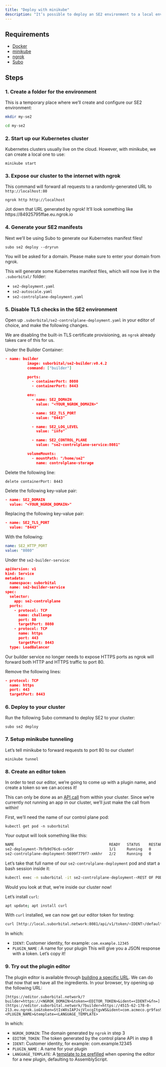 ```yaml
---
title: "Deploy with minikube"
description: "It’s possible to deploy an SE2 environment to a local environment using a local Kubernetes cluster."
---
```


## Requirements
- [Docker](https://www.docker.com/)
- [minikube](https://minikube.sigs.k8s.io/docs/start/)
- [ngrok](https://ngrok.com/download)
- [Subo](/quickstart#install-subo-the-se2-cli) 

## Steps
### 1. Create a folder for the environment
This is a temporary place where we’ll create and configure our SE2 environment:

```bash
mkdir my-se2

cd my-se2
```

### 2. Start up our Kubernetes cluster
Kubernetes clusters usually live on the cloud. However, with minikube, we can create a local one to use:
```
minikube start
```

### 3. Expose our cluster to the internet with ngrok
This command will forward all requests to a randomly-generated URL to `http://localhost:80`
```
ngrok http http://localhost
```

<Tip>
Jot down that URL generated by ngrok! It’ll look something like https://84925795ffae.eu.ngrok.io
</Tip>

### 4. Generate your SE2 manifests
Next we’ll be using Subo to generate our Kubernetes manifest files!
```
subo se2 deploy --dryrun
```

You will be asked for a domain. Please make sure to enter your domain from ngrok.

This will generate some Kubernetes manifest files, which will now live in the `.suborbital/` folder:
- `se2-deployment.yaml`
- `se2-autoscale.yaml`
- `se2-controlplane-deployment.yaml`

### 5. Disable TLS checks in the SE2 environment
Open up `.suborbital/se2-controlplane-deployment.yaml` in your editor of choice, and make the following changes.

We are disabling the built-in TLS certificate provisioning, as `ngrok` already takes care of this for us.

Under the Builder Container:
```json
- name: builder
          image: suborbital/se2-builder:v0.4.2
          command: ["builder"]

          ports:
            - containerPort: 8080
            - containerPort: 8443

          env:
            - name: SE2_DOMAIN
              value: "<YOUR_NGROK_DOMAIN>"

            - name: SE2_TLS_PORT
              value: "8443"

            - name: SE2_LOG_LEVEL
              value: "info"

            - name: SE2_CONTROL_PLANE
              value: "se2-controlplane-service:8081"

          volumeMounts:
            - mountPath: "/home/se2"
              name: controlplane-storage
```
Delete the following line:

`delete containerPort: 8443`

Delete the following key-value pair:
```json
- name: SE2_DOMAIN
  value: "<YOUR_NGROK_DOMAIN>"
```

Replacing the following key-value pair:
```json
- name: SE2_TLS_PORT
  value: "8443"
```

With the following:
```yaml
name: SE2_HTTP_PORT
value: "8080"
```

Under the `se2-builder-service`:
```json
apiVersion: v1
kind: Service
metadata:
  namespace: suborbital
  name: se2-builder-service
spec:
  selector:
    app: se2-controlplane
  ports:
    - protocol: TCP
      name: challenge
      port: 80
      targetPort: 8080
    - protocol: TCP
      name: https
      port: 443
      targetPort: 8443
  type: LoadBalancer
```
Our builder service no longer needs to expose HTTPS ports as ngrok will forward both HTTP and HTTPS traffic to port 80.

Remove the following lines:
```json
- protocol: TCP
  name: https
  port: 443
  targetPort: 8443
```
### 6. Deploy to your cluster
Run the following Subo command to deploy SE2 to your cluster:
```
subo se2 deploy
```

### 7. Setup minikube tunneling
Let’s tell minikube to forward requests to port 80 to our cluster!
```
minikube tunnel
```

### 8. Create an editor token
In order to test our editor, we’re going to come up with a plugin name, and create a token so we can access it!

This can only be done as an [API call](/how-to/plugins/editor) from within your cluster. Since we’re currently not running an app in our cluster, we’ll just make the call from within!

First, we’ll need the name of our control plane pod:
```
kubectl get pod -n suborbital
```
Your output will look something like this:
```bash
NAME                                           READY   STATUS    RESTARTS   AGE
se2-deployment-7bfb9d76c6-sv5dr                1/1     Running   0          1s
se2-controlplane-deployment-5699f779f7-xmkhr   2/2     Running   0          1s
```
Let’s take that full name of our `se2-controlplane-deployment` pod and start a bash session inside it:
```bash
kubectl exec -n suborbital -it se2-controlplane-deployment-<REST OF POD CODENAME> -- bash
```
Would you look at that, we’re inside our cluster now!

Let’s install `curl`:
```bash
apt update; apt install curl
```
With `curl` installed, we can now get our editor token for testing:
```bash
curl [http://local.suborbital.network:8081/api/v1/token/<IDENT>/default/](http://local.suborbital.network:8081/api/v1/token/com.acmeco.gr9fas97234b/default/httpget)<PLUGIN_NAME>
```
In which:

- `IDENT`: Customer identity, for example: `com.example.12345`
- `PLUGIN_NAME` : A name for your plugin
This will give you a JSON response with a token. Let’s copy it!

### 9. Try out the plugin editor
The plugin editor is available through [building a specific URL](/how-to/plugins/editor). We can do that now that we have all the ingredients. In your browser, try opening up the following URL:
```
[https://editor.suborbital.network/?builder=https://<NGROK_DOMAIN>&token=<EDITOR_TOKEN>&ident=<IDENT>&fn=](https://editor.suborbital.network/?builder=https://4515-62-178-0-213.eu.ngrok.io&token=StIsWXsIAPJsjVlxcgItgvWS&ident=com.acmeco.gr9fas97234b&fn=ramono)<PLUGIN_NAME>&template=<LANGUAGE_TEMPLATE>
```
In which: 
- `NGROK_DOMAIN`: The domain generated by `ngrok` in step 3
- `EDITOR_TOKEN`: The token generated by the control plane API in step 8
- `IDENT`: Customer identity, for example: com.example.12345
- `PLUGIN_NAME` : A name for your plugin
- `LANGUAGE_TEMPLATE`: A [template to be prefilled](/how-to/plugins/editor#configuration) when opening the editor for a new plugin, defaulting to AssemblyScript.








